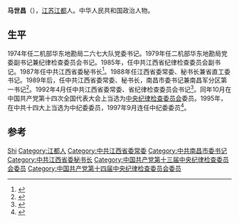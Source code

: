 {{Otheruses|other=名为马世昌的其他人物|馬隆 (成化進士)}}

'''马世昌'''（{{bd|1937年|8月||}}），[[江苏|江苏]][[江都|江都]]人。中华人民共和国政治人物。

== 生平 ==
1974年任二机部华东地勘局二六七大队党委书记。1979年任二机部华东地勘局党委副书记兼纪律检查委员会书记。1985年，任中共江西省纪律检查委员会副书记。1987年任中共江西省委秘书长<ref>{{cite book|title=江西省工会志|url=http://books.google.com/books?id=PW0LAQAAMAAJ|year=2003|publisher=方志出版社|isbn=978-7-80122-934-2|page=686}}</ref>。1988年任江西省委常委、秘书长兼省直工委书记。1989年后，任中共江西省委常委、秘书长，南昌市委书记兼南昌军分区第一书记<ref>{{cite book|title=南昌民政志|url=http://books.google.com/books?id=NnYLAQAAMAAJ|year=1990|publisher=南昌市民政局编志办公室|page=194}}</ref>。1992年4月任中共江西省委常委、省纪律检查委员会书记<ref>{{cite book|title=中国共产党江西省地方组织志|url=http://books.google.com/books?id=ShHlAAAAMAAJ|year=2005|publisher="中国共产党江西省地方组织志" 编纂委员会|page=55}}</ref>。同年10月在中国共产党第十四次全国代表大会上当选为[[中央纪律检查委员会|中央纪律检查委员会]]委员。1995年，在中共十四大上当选为中纪委委员，1997年9月连任中纪委委员<ref name="刘金田韩洪洪1993">{{cite book|author1=刘金田|author2=韩洪洪|title=中共第十四届中央委员名录|url=http://books.google.com/books?id=CTO4AAAAIAAJ|year=1993|publisher=中共党史出版社|isbn=978-7-80023-615-0|page=156}}</ref>。

==参考==
{{reflist}}

{{Authority control}}

{{DEFAULTSORT:}}
[[Category:马姓|Shi]]
[[Category:江都人|Category:江都人]]
[[Category:中共江西省委常委|Category:中共江西省委常委]]
[[Category:中共南昌市委书记|Category:中共南昌市委书记]]
[[Category:中共江西省委秘书长|Category:中共江西省委秘书长]]
[[Category:中国共产党第十三届中央纪律检查委员会委员|Category:中国共产党第十三届中央纪律检查委员会委员]]
[[Category:中国共产党第十四届中央纪律检查委员会委员|Category:中国共产党第十四届中央纪律检查委员会委员]]


{{中国政治人物小作品}}